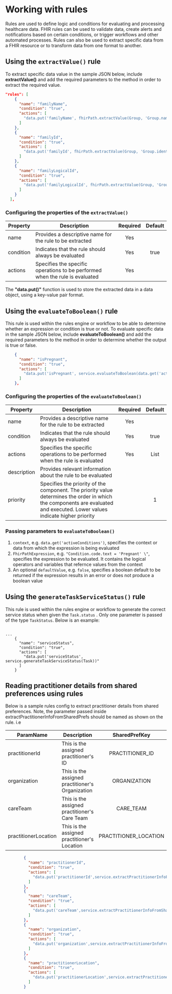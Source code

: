 # Working with rules

Rules are used to define logic and conditions for evaluating and processing healthcare data. FHIR rules can be used to validate data, create alerts and notifications based on certain conditions, or trigger workflows and other automated processes.
Rules can also be used to extract specific data from a FHIR resource or to transform data from one format to another.

## Using the `extractValue()` rule

To extract specific data value in the sample JSON below, include **extractValue()** and add the required parameters to the method in order to extract the required value.

``` json
"rules": [
    {
      "name": "familyName",
      "condition": "true",
      "actions": [
        "data.put('familyName', fhirPath.extractValue(Group, 'Group.name'))"
      ]
    },
    {
      "name": "familyId",
      "condition": "true",
      "actions": [
        "data.put('familyId', fhirPath.extractValue(Group, 'Group.identifier[0].value'))"
      ]
    },
    {
      "name": "familyLogicalId",
      "condition": "true",
      "actions": [
        "data.put('familyLogicalId', fhirPath.extractValue(Group, 'Group.id'))"
      ]
    }
  ],
```

### Configuring the properties of the `extractValue()`

|Property | Description | Required | Default |
|--|--|:--:|:--:|
name | Provides a descriptive name for the rule to be extracted | Yes | |
condition | Indicates that the rule should always be evaluated | Yes | true |
actions | Specifies the specific operations to be performed when the rule is evaluated | Yes | |

The **"data.put()"** function is used to store the extracted data in a data object, using a key-value pair format.

## Using the `evaluateToBoolean()` rule

This rule is used within the rules engine or workflow to be able to determine whether an expression or condition is true or not. To evaluate specific data in the sample JSON below, include **evaluateToBoolean()** and add the required parameters to the method in order to determine whether the output is true or false.

``` json
    {
      "name": "isPregnant",
      "condition": "true",
      "actions": [
        "data.put('isPregnant', service.evaluateToBoolean(data.get('activeConditions'), \"Condition.code.text = 'Pregnant' \", false))"
      ]  
    },
```   

### Configuring the properties of the `evaluateToBoolean()`

|Property | Description | Required | Default |
|--|--|:--:|:--:|
name | Provides a descriptive name for the rule to be extracted | Yes | |
condition | Indicates that the rule should always be evaluated | Yes | true |
actions | Specifies the specific operations to be performed when the rule is evaluated | Yes | List |
description | Provides relevant information about the rule to be evaluated | | |
priority | Specifies the priority of the component. The priority value determines the order in which the components are evaluated and executed. Lower values indicate higher priority | | 1 |

### Passing parameters to `evaluateToBoolean()`

1. `context`, e.g. `data.get('activeConditions')`, specifies the context or data from which the expression is being evaluated
2. `FhirPathExpression`, e.g. `"Condition.code.text = 'Pregnant' \"`, specifies the expression to be evaluated. It contains the logical operators and variables that refernce values from the context
3. An optional `defaultValue`, e.g. `false`, specifies a boolean default to be returned if the expression results in an error or does not produce a boolean value


## Using the `generateTaskServiceStatus()` rule

This rule is used within the rules engine or workflow to generate the correct service status when given the `Task.status` . Only one parameter is passed of the type `TaskStatus`. Below is an example:

```

...
    {
      "name": "serviceStatus",
      "condition": "true",
      "actions": [
        "data.put('serviceStatus', service.generateTaskServiceStatus(Task))"
      ]
    }
```

## Reading practitioner details from shared preferences using rules
Below is a sample rules config to extract practitioner details from shared preferences. Note, the parameter passed inside  extractPractitionerInfoFromSharedPrefs
should be named as shown on the rule. i.e

|ParamName  | Description | SharedPrefKey |
|--|--|:--:|
practitionerId | This is the assigned practitioner's ID | PRACTITIONER_ID |
organization | This is the assigned practitioner's Organization | ORGANIZATION |
careTeam | This is the assigned practitioner's Care Team | CARE_TEAM |
practitionerLocation | This is the assigned practitioner's Location | PRACTITIONER_LOCATION |

``` json
        {
          "name": "practitionerId",
          "condition": "true",
          "actions": [
            "data.put('practitionerId',service.extractPractitionerInfoFromSharedPrefs('PRACTITIONER_ID'))"
          ]
        },
        {
          "name": "careTeam",
          "condition": "true",
          "actions": [
            "data.put('careTeam',service.extractPractitionerInfoFromSharedPrefs('CARE_TEAM'))"
          ]
        },
        {
          "name": "organization",
          "condition": "true",
          "actions": [
            "data.put('organization',service.extractPractitionerInfoFromSharedPrefs('ORGANIZATION'))"
          ]
        },
        {
          "name": "practitionerLocation",
          "condition": "true",
          "actions": [
            "data.put('practitionerLocation',service.extractPractitionerInfoFromSharedPrefs('PRACTITIONER_LOCATION'))"
          ]
        }
```
